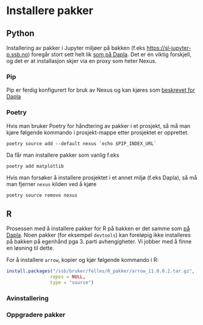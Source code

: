 # Installere pakker


## Python

Installering av pakker i Jupyter miljøer på bakken (f.eks <https://sl-jupyter-p.ssb.no>) foregår stort sett helt lik [som på Dapla](./pakke-install.html). Det er én viktig forskjell, og det er at installasjon skjer via en proxy som heter Nexus.

### Pip

Pip er ferdig konfigurert for bruk av Nexus og kan kjøres som [beskrevet for Dapla](./pakke-install.html)

### Poetry

Hvis man bruker Poetry for håndtering av pakker i et prosjekt, så må man kjøre følgende kommando i prosjekt-mappe etter prosjektet er opprettet.

```shell
poetry source add --default nexus `echo $PIP_INDEX_URL`
```

Da får man installere pakker som vanlig f.eks

```shell
poetry add matplotlib
```

::: {.callout-warning appearance="simple"}
Hvis man forsøker å installere prosjektet i et annet miljø (f.eks Dapla), så må man fjerner `nexus` kilden ved å kjøre
```shell
poetry source remove nexus
```
:::
## R

Prosessen med å installere pakker for R på bakken er det samme som [på Dapla](./pakke-install.html#r). Noen pakker (for eksempel `devtools`) kan foreløpig ikke installeres på bakken på egenhånd pga 3. parti avhengigheter. Vi jobber med å finne en løsning til dette.

For å installere `arrow`, kopier og kjør følgende kommando i R:

```r
install.packages("/ssb/bruker/felles/R_pakker/arrow_11.0.0.2.tar.gz",
                repos = NULL,
                type = "source")
```

### Avinstallering

### Oppgradere pakker

